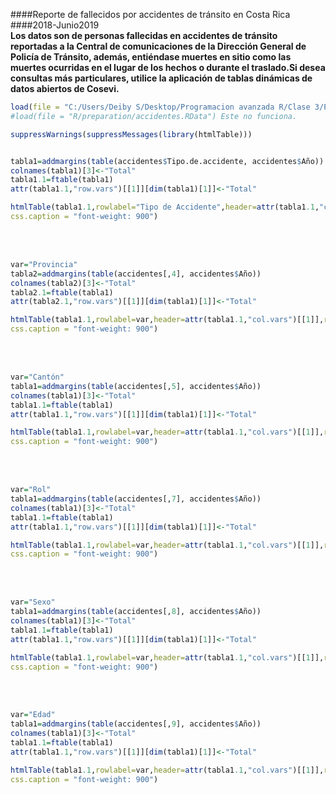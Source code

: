 ####Reporte de fallecidos por accidentes de tránsito en Costa Rica 
####2018-Junio2019
<br>
**Los datos son de personas fallecidas en accidentes de tránsito reportadas a la Central de comunicaciones de la Dirección General de Policía de Tránsito, además, entiéndase muertes en sitio como las muertes ocurridas en el lugar  de  los  hechos  o  durante  el  traslado.Si  desea  consultas  más  particulares,  utilice  la  aplicación  de  tablas dinámicas de datos abiertos de Cosevi.**
<br>

```r
load(file = "C:/Users/Deiby S/Desktop/Programacion avanzada R/Clase 3/Proyecto_Tarea_Deiby/R/preparation/accidentes.RData")
#load(file = "R/preparation/accidentes.RData") Este no funciona. 

suppressWarnings(suppressMessages(library(htmlTable)))


tabla1=addmargins(table(accidentes$Tipo.de.accidente, accidentes$Año))
colnames(tabla1)[3]<-"Total"
tabla1.1=ftable(tabla1)
attr(tabla1.1,"row.vars")[[1]][dim(tabla1)[1]]<-"Total"

htmlTable(tabla1.1,rowlabel="Tipo de Accidente",header=attr(tabla1.1,"col.vars")[[1]],rnames=attr(tabla1.1,"row.vars")[[1]],caption=" Cuadro 1. Costa Rica: Número de fallecidos en sitio según Tipo de accidente por año en accidentes de tránsito en Costa Rica. Periodo 2018-2019",tfoot="Fuente: Cosevi. Área de Investigación y Estadística, elaboración propia con base en registros de la DGPT.",
css.caption = "font-weight: 900")
```
<br><br>

```r
var="Provincia"
tabla2=addmargins(table(accidentes[,4], accidentes$Año))
colnames(tabla2)[3]<-"Total"
tabla2.1=ftable(tabla1)
attr(tabla2.1,"row.vars")[[1]][dim(tabla1)[1]]<-"Total"

htmlTable(tabla1.1,rowlabel=var,header=attr(tabla1.1,"col.vars")[[1]],rnames=attr(tabla1.1,"row.vars")[[1]],caption=paste(" Cuadro 2. Costa Rica: Número de fallecidos en sitio según",var,"por año en accidentes de tránsito en Costa Rica. Periodo 2018-2019"),tfoot="Fuente: Cosevi. Área de Investigación y Estadística, elaboración propia con base en registros de la DGPT.",
css.caption = "font-weight: 900")
```
<br><br>

```r
var="Cantón"
tabla1=addmargins(table(accidentes[,5], accidentes$Año))
colnames(tabla1)[3]<-"Total"
tabla1.1=ftable(tabla1)
attr(tabla1.1,"row.vars")[[1]][dim(tabla1)[1]]<-"Total"

htmlTable(tabla1.1,rowlabel=var,header=attr(tabla1.1,"col.vars")[[1]],rnames=attr(tabla1.1,"row.vars")[[1]],caption=paste(" Cuadro 3. Costa Rica: Número de fallecidos en sitio según",var,"por año en accidentes de tránsito en Costa Rica. Periodo 2018-2019"),tfoot="Fuente: Cosevi. Área de Investigación y Estadística, elaboración propia con base en registros de la DGPT.",
css.caption = "font-weight: 900")
```

<br><br>

```r
var="Rol"
tabla1=addmargins(table(accidentes[,7], accidentes$Año))
colnames(tabla1)[3]<-"Total"
tabla1.1=ftable(tabla1)
attr(tabla1.1,"row.vars")[[1]][dim(tabla1)[1]]<-"Total"

htmlTable(tabla1.1,rowlabel=var,header=attr(tabla1.1,"col.vars")[[1]],rnames=attr(tabla1.1,"row.vars")[[1]],caption=paste(" Cuadro 4. Costa Rica: Número de fallecidos en sitio según",var,"por año en accidentes de tránsito en Costa Rica. Periodo 2018-2019"),tfoot="Fuente: Cosevi. Área de Investigación y Estadística, elaboración propia con base en registros de la DGPT.",
css.caption = "font-weight: 900")
```


<br><br>

```r
var="Sexo"
tabla1=addmargins(table(accidentes[,8], accidentes$Año))
colnames(tabla1)[3]<-"Total"
tabla1.1=ftable(tabla1)
attr(tabla1.1,"row.vars")[[1]][dim(tabla1)[1]]<-"Total"

htmlTable(tabla1.1,rowlabel=var,header=attr(tabla1.1,"col.vars")[[1]],rnames=attr(tabla1.1,"row.vars")[[1]],caption=paste(" Cuadro 5. Costa Rica: Número de fallecidos en sitio según",var,"por año en accidentes de tránsito en Costa Rica. Periodo 2018-2019"),tfoot="Fuente: Cosevi. Área de Investigación y Estadística, elaboración propia con base en registros de la DGPT.",
css.caption = "font-weight: 900")
```



<br><br>

```r
var="Edad"
tabla1=addmargins(table(accidentes[,9], accidentes$Año))
colnames(tabla1)[3]<-"Total"
tabla1.1=ftable(tabla1)
attr(tabla1.1,"row.vars")[[1]][dim(tabla1)[1]]<-"Total"

htmlTable(tabla1.1,rowlabel=var,header=attr(tabla1.1,"col.vars")[[1]],rnames=attr(tabla1.1,"row.vars")[[1]],caption=paste(" Cuadro 6. Costa Rica: Número de fallecidos en sitio según",var,"por año en accidentes de tránsito en Costa Rica. Periodo 2018-2019"),tfoot="Fuente: Cosevi. Área de Investigación y Estadística, elaboración propia con base en registros de la DGPT.",
css.caption = "font-weight: 900")
```







